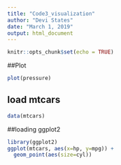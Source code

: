 ```yaml
---
title: "Code3_visualization"
author: "Devi States"
date: "March 1, 2019"
output: html_document
---
```


```r
knitr::opts_chunk$set(echo = TRUE)
```

##Plot

```r
plot(pressure)
```

## load mtcars

```r
data(mtcars)
```

##loading ggplot2
```r
library(ggplot2)
ggplot(mtcars, aes(x=hp, y=mpg)) +
  geom_point(aes(size=cyl))
  
```

